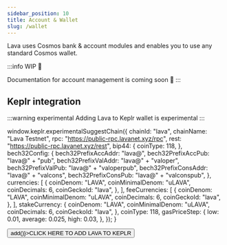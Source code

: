 ```yaml
---
sidebar_position: 10
title: Account & Wallet
slug: /wallet
---
```


Lava uses Cosmos bank & account modules and enables you to use any standard Cosmos wallet.

:::info WIP 🚧

Documentation for account management is coming soon 👀
:::

## Keplr integration

:::warning experimental 
Adding Lava to Keplr wallet is experimental
:::

<p>

window.keplr.experimentalSuggestChain({
    chainId: "lava",
    chainName: "Lava Testnet",
    rpc: "https://public-rpc.lavanet.xyz/rpc",
    rest: "https://public-rpc.lavanet.xyz/rest",
    bip44: {
        coinType: 118,
    },
    bech32Config: {
        bech32PrefixAccAddr: "lava@",
        bech32PrefixAccPub: "lava@" + "pub",
        bech32PrefixValAddr: "lava@" + "valoper",
        bech32PrefixValPub: "lava@" + "valoperpub",
        bech32PrefixConsAddr: "lava@" + "valcons",
        bech32PrefixConsPub: "lava@" + "valconspub",
    },
    currencies: [ 
        { 
            coinDenom: "LAVA", 
            coinMinimalDenom: "uLAVA", 
            coinDecimals: 6, 
            coinGeckoId: "lava", 
        }, 
    ],
    feeCurrencies: [
        {
            coinDenom: "LAVA",
            coinMinimalDenom: "uLAVA",
            coinDecimals: 6,
            coinGeckoId: "lava",
        },
    ],
    stakeCurrency: {
        coinDenom: "LAVA",
        coinMinimalDenom: "uLAVA",
        coinDecimals: 6,
        coinGeckoId: "lava",
    },
    coinType: 118,
    gasPriceStep: {
        low: 0.01,
        average: 0.025,
        high: 0.03,
    },
});
}

</p>


<p>
<button onClick={() => add()}>CLICK HERE TO ADD LAVA TO KEPLR</button>
</p>
